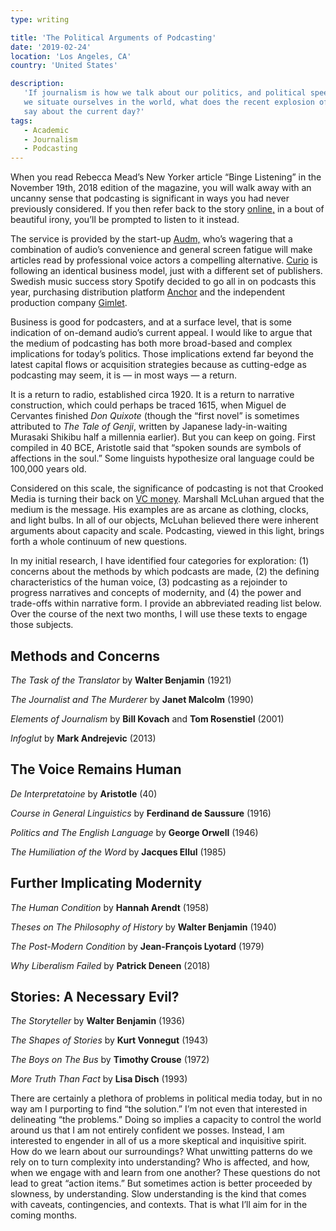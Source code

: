 ```yaml
---
type: writing

title: 'The Political Arguments of Podcasting'
date: '2019-02-24'
location: 'Los Angeles, CA'
country: 'United States'

description:
   'If journalism is how we talk about our politics, and political speech is how
   we situate ourselves in the world, what does the recent explosion of podcasts
   say about the current day?'
tags:
   - Academic
   - Journalism
   - Podcasting
---
```


When you read Rebecca Mead’s New Yorker article “Binge Listening” in the
November 19th, 2018 edition of the magazine, you will walk away with an uncanny
sense that podcasting is significant in ways you had never previously
considered. If you then refer back to the story
[online,](https://www.newyorker.com/magazine/2018/11/19/how-podcasts-became-a-seductive-and-sometimes-slippery-mode-of-storytelling)
in a bout of beautiful irony, you’ll be prompted to listen to it instead.

The service is provided by the start-up
[Audm,](https://techcrunch.com/2017/07/14/audm-turns-long-form-print-journalism-into-professionally-narrated-digital-audio/)
who’s wagering that a combination of audio’s convenience and general screen
fatigue will make articles read by professional voice actors a compelling
alternative. [Curio](https://www.curio.io/) is following an identical business
model, just with a different set of publishers. Swedish music success story
Spotify decided to go all in on podcasts this year, purchasing distribution
platform
[Anchor](https://techcrunch.com/2019/02/06/spotify-doubles-down-on-podcasts/)
and the independent production company
[Gimlet](https://www.poynter.org/business-work/2019/spotifys-purchase-of-gimlet-could-change-podcastings-future/).

Business is good for podcasters, and at a surface level, that is some indication
of on-demand audio’s current appeal. I would like to argue that the medium of
podcasting has both more broad-based and complex implications for today’s
politics. Those implications extend far beyond the latest capital flows or
acquisition strategies because as cutting-edge as podcasting may seem, it is —
in most ways — a return.

It is a return to radio, established circa 1920. It is a return to narrative
construction, which could perhaps be traced 1615, when Miguel de Cervantes
finished _Don Quixote_ (though the “first novel” is sometimes attributed to _The
Tale of Genji_, written by Japanese lady-in-waiting Murasaki Shikibu half a
millennia earlier). But you can keep on going. First compiled in 40 BCE,
Aristotle said that “spoken sounds are symbols of affections in the soul.” Some
linguists hypothesize oral language could be 100,000 years old.

Considered on this scale, the significance of podcasting is not that Crooked
Media is turning their back on
[VC money](https://crooked.com/articles/letter-from-the-editor/). Marshall
McLuhan argued that the medium is the message. His examples are as arcane as
clothing, clocks, and light bulbs. In all of our objects, McLuhan believed there
were inherent arguments about capacity and scale. Podcasting, viewed in this
light, brings forth a whole continuum of new questions.

In my initial research, I have identified four categories for exploration: (1)
concerns about the methods by which podcasts are made, (2) the defining
characteristics of the human voice, (3) podcasting as a rejoinder to progress
narratives and concepts of modernity, and (4) the power and trade-offs within
narrative form. I provide an abbreviated reading list below. Over the course of
the next two months, I will use these texts to engage those subjects.

## Methods and Concerns

_The Task of the Translator_ by **Walter Benjamin** (1921)

_The Journalist and The Murderer_ by **Janet Malcolm** (1990)

_Elements of Journalism_ by **Bill Kovach** and **Tom Rosenstiel** (2001)

_Infoglut_ by **Mark Andrejevic** (2013)

## The Voice Remains Human

_De Interpretatoine_ by **Aristotle** (40)

_Course in General Linguistics_ by **Ferdinand de Saussure** (1916)

_Politics and The English Language_ by **George Orwell** (1946)

_The Humiliation of the Word_ by **Jacques Ellul** (1985)

## Further Implicating Modernity

_The Human Condition_ by **Hannah Arendt** (1958)

_Theses on The Philosophy of History_ by **Walter Benjamin** (1940)

_The Post-Modern Condition_ by **Jean-François Lyotard** (1979)

_Why Liberalism Failed_ by **Patrick Deneen** (2018)

## Stories: A Necessary Evil?

_The Storyteller_ by **Walter Benjamin** (1936)

_The Shapes of Stories_ by **Kurt Vonnegut** (1943)

_The Boys on The Bus_ by **Timothy Crouse** (1972)

_More Truth Than Fact_ by **Lisa Disch** (1993)

There are certainly a plethora of problems in political media today, but in no
way am I purporting to find “the solution.” I’m not even that interested in
delineating “the problems.” Doing so implies a capacity to control the world
around us that I am not entirely confident we posses. Instead, I am interested
to engender in all of us a more skeptical and inquisitive spirit. How do we
learn about our surroundings? What unwitting patterns do we rely on to turn
complexity into understanding? Who is affected, and how, when we engage with and
learn from one another? These questions do not lead to great “action items.” But
sometimes action is better proceeded by slowness, by understanding. Slow
understanding is the kind that comes with caveats, contingencies, and contexts.
That is what I’ll aim for in the coming months.
